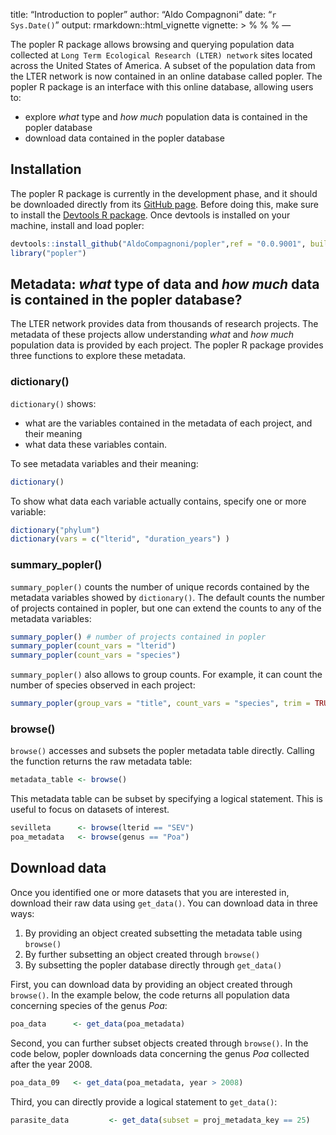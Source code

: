 
title: "Introduction to popler"
author: "Aldo Compagnoni"
date: "`r Sys.Date()`"
output: rmarkdown::html_vignette
vignette: >
  %\VignetteIndexEntry{Vignette Title}
  %\VignetteEngine{knitr::rmarkdown}
  %\VignetteEncoding{UTF-8}
---

The popler R package allows browsing and querying population data collected at `Long Term Ecological Research (LTER) network` sites located across the United States of America. A subset of the population data from the LTER network is now contained in an online database called popler. The popler R package is an interface with this online database, allowing users to:

- explore *what* type and *how much* population data is contained in the popler database
- download data contained in the popler database


## Installation

The popler R package is currently in the development phase, and it should be downloaded directly from its [GitHub page](https://github.com/AldoCompagnoni/popler). Before doing this, make sure to install the [Devtools R package](https://cran.r-project.org/web/packages/devtools/README.html). Once devtools is installed on your machine, install and load popler:

```r
devtools::install_github("AldoCompagnoni/popler",ref = "0.0.9001", build_vignettes = TRUE)
library("popler")
```

## Metadata: *what* type of data and *how much* data is contained in the popler database?

The LTER network provides data from thousands of research projects. The metadata of these projects allow understanding *what* and *how much* population data is provided by each project. The popler R package provides three functions to explore these metadata.

### dictionary()

`dictionary()` shows:

- what are the variables contained in the metadata of each project, and their meaning 
- what data these variables contain.

To see metadata variables and their meaning:  

```r
dictionary()
```

To show what data each variable actually contains, specify one or more variable:

```r
dictionary("phylum")
dictionary(vars = c("lterid", "duration_years") )
```

### summary_popler()

`summary_popler()` counts the number of unique records contained by the metadata variables showed by `dictionary()`. The default counts the number of projects contained in popler, but one can extend the counts to any of the metadata variables:

```r
summary_popler() # number of projects contained in popler
summary_popler(count_vars = "lterid")
summary_popler(count_vars = "species")
```

`summary_popler()` also allows to group counts. For example, it can count the number of species observed in each project:

```r
summary_popler(group_vars = "title", count_vars = "species", trim = TRUE)
```

### browse()

`browse()` accesses and subsets the popler metadata table directly. Calling the function returns the raw metadata table:

```r
metadata_table <- browse()
```

This metadata table can be subset by specifying a logical statement. This is useful to focus on datasets of interest.

```r
sevilleta      <- browse(lterid == "SEV")
poa_metadata   <- browse(genus == "Poa")
```

## Download data

Once you identified one or more datasets that you are interested in, download their raw data using `get_data()`. You can download data in three ways:

1. By providing an object created subsetting the metadata table using `browse()` 
1. By further subsetting an object created through `browse()`
1. By subsetting the popler database directly through `get_data()`

First, you can download data by providing an object created through `browse()`. In the example below, the code returns all population data concerning species of the genus *Poa*: 

```r
poa_data      <- get_data(poa_metadata)
```

Second, you can further subset objects created through `browse()`. In the code below, popler downloads data concerning the genus *Poa* collected after the year 2008.

```r
poa_data_09   <- get_data(poa_metadata, year > 2008)
```

Third, you can directly provide a logical statement to `get_data()`:

```r
parasite_data         <- get_data(subset = proj_metadata_key == 25)
```
